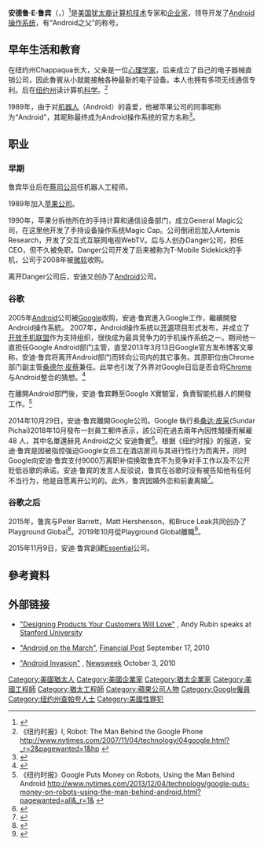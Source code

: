 {{NoteTA
|G1 = IT
}}
{{Infobox person
| name        = 安迪·鲁宾
| image       = 2008 Google Developer Day in Japan - Andy Rubin.jpg
| alt         = 
| caption     = 安迪·鲁宾于2008年在日本举办谷歌开发者日活动
| birth_name  = Andrew E. Rubin
| birth_date  = {{birth date and age|1963|3|13}}
| birth_place = 美国, 紐約州, {{link-en|Chappaqua|Chappaqua, New York|Chappaqua}}
| death_date  = 
| death_place = 
| occupation  = Playground Global创始人<br />[[Essential|Essential]]總裁
| known_for   =
| spouse = [[Rie_Rubin|Rie Rubin]]（已离婚）
}}
'''安德鲁·E·鲁宾'''（{{lang-en|Andrew E. Rubin}}，{{bd|1963年|3月13日|||}}）<ref>{{Cite web |url=http://www.learnmorefacts.com/post/andy-rubin-biography-age-net-worth-wife-career-playground-wiki |title=ANDY RUBIN BIOGRAPHY |access-date=2019-07-03 |archive-date=2021-01-16 |archive-url=https://web.archive.org/web/20210116022001/http://www.learnmorefacts.com/post/andy-rubin-biography-age-net-worth-wife-career-playground-wiki |dead-url=no }}</ref>是[[美国|美国]][[猶太人|犹太裔]][[计算机技术|计算机技术]]专家和[[企业家|企业家]]，领导开发了[[Android|Android]][[操作系统|操作系统]]，有“Android之父”的称号。

==早年生活和教育==
在纽约州Chappaqua长大，父亲是一位[[心理学家|心理学家]]，后来成立了自己的电子器械直销公司，因此魯賓从小就能接触各种最新的电子设备。本人也拥有多项无线通信专利。后在[[纽约州|纽约州]]{{link-en|由提卡学院|Utica College|由提卡学院}}读计算机[[科学|科学]]。<ref>《纽约时报》I, Robot: The Man Behind the Google Phone http://www.nytimes.com/2007/11/04/technology/04google.html?_r=2&pagewanted=1&hp {{Wayback|url=http://www.nytimes.com/2007/11/04/technology/04google.html?_r=2&pagewanted=1&hp |date=20181026182625 }}</ref>

1989年，由于对[[人形機器人|机器人]]（Android）的喜爱，他被苹果公司的同事昵称为“Android”，其昵称最终成为Android操作系统的官方名称<ref>{{cite web|url=https://www.theverge.com/2013/3/19/4120208/why-andy-rubin-android-called-it-quits|title=Disconnect: why Andy Rubin and Android called it quits|last=Jeffries|first=Adrianne|date=March 19, 2013|website=[[The_Verge|The Verge]]|accessdate=July 25, 2017|archive-url=https://archive.is/20130411231825/http://www.theverge.com/2013/3/19/4120208/why-andy-rubin-android-called-it-quits|archive-date=2013-04-11|dead-url=no|df=}}</ref>。

==职业==
===早期===
鲁宾毕业后在[[蔡司公司|蔡司公司]]任机器人工程师。

1989年加入[[苹果公司|苹果公司]]。

1990年，苹果分拆他所在的手持计算和通信设备部门，成立General Magic公司，在这里他开发了手持设备操作系统Magic Cap。公司倒闭后加入Artemis Research，开发了交互式互联网电视WebTV。后与人创办Danger公司，担任CEO，但不久被免职。Danger公司开发了后来被称为T-Mobile Sidekick的手机，公司于2008年被[[微软|微软]]收购。

离开Danger公司后，安迪又创办了[[Android|Android]]公司。

===谷歌===

2005年[[Android|Android]]公司被[[Google|Google]]收购，安迪·鲁宾進入Google工作，繼續開發Android操作系統。
2007年，Android操作系统以[[开源|开源]]项目形式发布，并成立了[[开放手机联盟|开放手机联盟]]作为支持组织，很快成为最具竞争力的手机操作系统之一。期间他一直担任Google Android部门主管，直至2013年3月13日Google官方发布博客文章称，安迪·鲁宾将离开Android部门而转向公司内的其它事务。其原职位由Chrome部门副主管[[桑德尔·皮蔡|桑德尔·皮蔡]]兼任。此举也引发了外界对Google日后是否会将[[Google_Chrome_OS|Chrome]]与Android整合的猜想。<ref>{{cite quick |news|author=Darrell Etherington|date=March 13th, 2013|title=Sundar Pichai Takes Over For Andy Rubin As Head Of Android At Google, Signals The Unification of Android, Chrome And Apps|website=TechCrunch|url=http://techcrunch.com/2013/03/13/sundar-pichai-takes-over-for-andy-rubin-as-head-of-android-at-google}}</ref>

在離開Android部門後，安迪·鲁宾轉至Google X實驗室，負責智能机器人的開發工作。<ref>《纽约时报》Google Puts Money on Robots, Using the Man Behind Android http://www.nytimes.com/2013/12/04/technology/google-puts-money-on-robots-using-the-man-behind-android.html?pagewanted=all&_r=1& {{Wayback|url=http://www.nytimes.com/2013/12/04/technology/google-puts-money-on-robots-using-the-man-behind-android.html?pagewanted=all&_r=1& |date=20201112011026 }}</ref>

2014年10月29日，安迪·鲁宾離開Google公司。Google 執行長[[桑达·皮采|桑达·皮采]](Sundar Pichai)2018年10月發布一封員工郵件表示，該公司在過去兩年內因性騷擾而解雇 48 人，其中名單還赫見 Android之父 安迪魯賓<ref>{{Cite web |url=https://news.cnyes.com/news/id/4225796?exp=b |title=存档副本 |access-date=2018-10-26 |archive-date=2020-11-13 |archive-url=https://web.archive.org/web/20201113022453/https://news.cnyes.com/news/id/4225796?exp=b |dead-url=no }}</ref>。根据《纽约时报》的报道，安迪·鲁宾是因被指控强迫Google女员工在酒店房间与其进行性行为而离开，同时Google向安迪·鲁宾支付9000万离职补偿换取鲁宾不为竞争对手工作以及不公开贬低谷歌的承诺。安迪·鲁宾的发言人反驳说，鲁宾在谷歌时没有被告知他有任何不当行为，他是自愿离开公司的。此外，鲁宾因婚外恋和前妻离婚<ref>{{Cite web |url=http://www.techweb.com.cn/article/2018-10-26/2709340.shtml |title=“安卓之父”离职内幕：被控性侵 谷歌给9千万美元遣散费 |access-date=2018-10-26 |archive-date=2019-07-31 |archive-url=https://web.archive.org/web/20190731115631/http://www.techweb.com.cn/article/2018-10-26/2709340.shtml |dead-url=no }}</ref>。

===谷歌之后===

2015年，鲁宾与Peter Barrett，Matt Hershenson，和Bruce Leak共同创办了Playground Global<ref>{{cite web|url=http://www.businessinsider.com/andy-rubin-raises-48-million-2015-4|title=Former Android boss Andy Rubin has raised $48 million to fund hardware companies and joined a VC firm|last=Kosoff|first=Maya|date=April 6, 2015|website=[[Business_Insider|Business Insider]]|publisher=[[Axel_Springer_SE|Axel Springer SE]]|archive-url=https://web.archive.org/web/20170802075638/http://www.businessinsider.com/andy-rubin-raises-48-million-2015-4|archive-date=2017-08-02|dead-url=no|accessdate=July 25, 2017|df=}}</ref>。2019年10月從Playground Global離職<ref>{{Cite web |url=https://m.lieyunwang.com/archives/459626 |title=本性难移！“安卓之父”东山再起，又遭离职风波 |access-date=2019-10-12 |archive-date=2020-11-11 |archive-url=https://web.archive.org/web/20201111023130/https://m.lieyunwang.com/archives/459626 |dead-url=no }}</ref>。

2015年11月9日，安迪·鲁宾創建[[Essential|Essential]]公司。

== 參考資料 ==
{{reflist}}
== 外部链接 ==
{{Commons category|Andy Rubin}}
*{{En}}[http://edcorner.stanford.edu/authorMaterialInfo.html?mid=1146&author=46 "Designing Products Your Customers Will Love"] {{Wayback|url=http://edcorner.stanford.edu/authorMaterialInfo.html?mid=1146&author=46 |date=20070610125252 }}, Andy Rubin speaks at [[Stanford_University|Stanford University]]
*{{En}}[https://web.archive.org/web/20101024172226/http://www.financialpost.com/Android+march/3541978/story.html "Android on the March"], [[Financial_Post|Financial Post]] September 17, 2010
*{{En}}[http://www.newsweek.com/2010/10/03/how-android-is-transforming-mobile-computing.html "Android Invasion"] {{Wayback|url=http://www.newsweek.com/2010/10/03/how-android-is-transforming-mobile-computing.html |date=20160617135147 }}, [[Newsweek|Newsweek]] October 3, 2010
{{DEFAULTSORT:Rubin, Andy}}

[[Category:美國猶太人|Category:美國猶太人]]
[[Category:美國企業家|Category:美國企業家]]
[[Category:猶太企業家|Category:猶太企業家]]
[[Category:美國工程師|Category:美國工程師]]
[[Category:猶太工程師|Category:猶太工程師]]
[[Category:蘋果公司人物|Category:蘋果公司人物]]
[[Category:Google僱員|Category:Google僱員]]
[[Category:纽约州查帕夸人士|Category:纽约州查帕夸人士]]
[[Category:美國性罪犯|Category:美國性罪犯]]